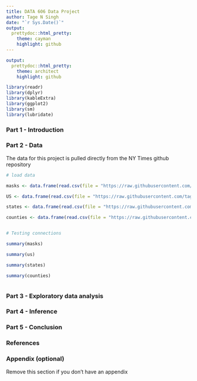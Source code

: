 ```yaml
---
title: DATA 606 Data Project 
author: Tage N Singh
date: "`r Sys.Date()`"
output:
  prettydoc::html_pretty:
    theme: cayman
    highlight: github
---
```


```yaml
output:
  prettydoc::html_pretty:
    theme: architect
    highlight: github
```

```r

library(readr)
library(dplyr)
library(kableExtra)
library(ggplot2)
library(sm)
library(lubridate)

```

### Part 1 - Introduction


### Part 2 - Data
The data for this project is pulled directly from the NY Times github repository




```r
# load data

masks <- data.frame(read.csv(file = "https://raw.githubusercontent.com/tagensingh/SPS-DATA606-FP/main/mask-use-by-county.csv"))

US <- data.frame(read.csv(file = "https://raw.githubusercontent.com/tagensingh/SPS-DATA606-FP/main/us.csv"))

states <- data.frame(read.csv(file = "https://raw.githubusercontent.com/tagensingh/SPS-DATA606-FP/main/us-states.csv"))

counties <- data.frame(read.csv(file = "https://raw.githubusercontent.com/tagensingh/SPS-DATA606-FP/main/us-counties.csv"))


# Testing connections

summary(masks)

summary(us)

summary(states)

summary(counties)



```



### Part 3 - Exploratory data analysis


### Part 4 - Inference


### Part 5 - Conclusion


### References


### Appendix (optional)

Remove this section if you don't have an appendix
